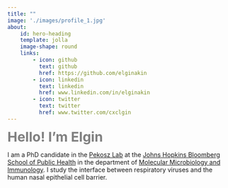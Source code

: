 ```yaml
---
title: ""
image: './images/profile_1.jpg'
about:
    id: hero-heading
    template: jolla
    image-shape: round
    links:
        - icon: github
          text: github
          href: https://github.com/elginakin
        - icon: linkedin
          text: linkedin
          href: www.linkedin.com/in/elginakin
        - icon: twitter
          text: twitter
          href: www.twitter.com/cxclgin
---
```


<span style="color:grey;font-weight:700;font-size:30px"> Hello! I'm Elgin </span>

I am a PhD candidate in the [Pekosz Lab](www.pekoszlab.com) at the [Johns Hopkins Bloomberg School of Public Health](https://publichealth.jhu.edu/) in the department of [Molecular Microbiology and Immunology](https://publichealth.jhu.edu/departments/molecular-microbiology-and-immunology). I study the interface between respiratory viruses and the human nasal epithelial cell barrier.






